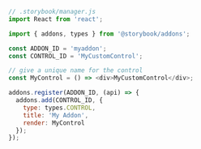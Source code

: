 ```js
// .storybook/manager.js
import React from 'react';

import { addons, types } from '@storybook/addons';

const ADDON_ID = 'myaddon';
const CONTROL_ID = 'MyCustomControl';

// give a unique name for the control
const MyControl = () => <div>MyCustomControl</div>;

addons.register(ADDON_ID, (api) => {
  addons.add(CONTROL_ID, {
    type: types.CONTROL,
    title: 'My Addon',
    render: MyControl
  });
});

```